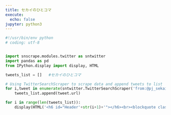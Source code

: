 ```yaml
---
title: セカイのひとコマ
execute:
  echo: false
jupyter: python3
---
```



```python


#!/usr/bin/env python
# coding: utf-8


import snscrape.modules.twitter as sntwitter
import pandas as pd
from IPython.display import display, HTML

tweets_list = []   #セカイのひとコマ

# Using TwitterSearchScraper to scrape data and append tweets to list
for i,tweet in enumerate(sntwitter.TwitterSearchScraper('from:@pj_sekai #セカイのひとコマ').get_items()):
    tweets_list.append(tweet.url)

for i in range(len(tweets_list)):
    display(HTML('<h6 id="Header'+str(i+1)+'"></h6><br><blockquote class="twitter-tweet" style="height:50px"><a href="'+tweets_list[i]+'"></a></blockquote> <script async src="https://platform.twitter.com/widgets.js" charset="utf-8"></script>'))

```

